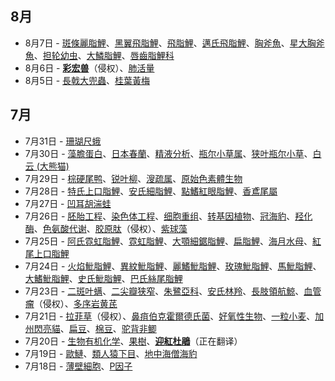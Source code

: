 {{NoteAT|G1=生命科学}}
==8月==
*8月7日 - [[斑條麗脂鯉|斑條麗脂鯉]]、[[黑翼飛脂鯉|黑翼飛脂鯉]]、[[飛脂鯉|飛脂鯉]]、[[邁氏飛脂鯉|邁氏飛脂鯉]]、[[胸斧魚|胸斧魚]]、[[星大胸斧魚|星大胸斧魚]]、[[担轮幼虫|担轮幼虫]]、[[大鱗脂鯉|大鱗脂鯉]]、[[唇齒脂鯉科|唇齒脂鯉科]]
*8月6日 - '''[[彩宏兽|彩宏兽]]'''（侵权）、[[肺活量|肺活量]]
*8月5日 - [[長戟大兜蟲|長戟大兜蟲]]、[[桂葉黃梅|桂葉黃梅]]

==7月==
*7月31日 - [[珊瑚尺蛾|珊瑚尺蛾]]
*7月30日 - [[藻膽蛋白|藻膽蛋白]]、[[日本春蘭|日本春蘭]]、[[精液分析|精液分析]]、[[瓶尔小草属|瓶尔小草属]]、[[狭叶瓶尔小草|狭叶瓶尔小草]]、[[白云_(大熊猫)|白云 (大熊猫)]]
*7月29日 - [[棕硬尾鸭|棕硬尾鸭]]、[[锐叶柳|锐叶柳]]、[[溲疏属|溲疏属]]、[[原始色素體生物|原始色素體生物]]
*7月28日 - [[特氏上口脂鯉|特氏上口脂鯉]]、[[安氏細脂鯉|安氏細脂鯉]]、[[點鰭紅眼脂鯉|點鰭紅眼脂鯉]]、[[香鳶尾屬|香鳶尾屬]]
*7月27日 - [[凹耳胡湍蛙|凹耳胡湍蛙]]
*7月26日 - [[胚胎工程|胚胎工程]]、[[染色体工程|染色体工程]]、[[细胞重组|细胞重组]]、[[转基因植物|转基因植物]]、[[冠海豹|冠海豹]]、[[羟化酶|羟化酶]]、[[色氨酸代谢|色氨酸代谢]]、[[胶原肽|胶原肽]]（侵权）、[[紫球藻|紫球藻]]
*7月25日 - [[阿氏霓虹脂鯉|阿氏霓虹脂鯉]]、[[霓虹脂鯉|霓虹脂鯉]]、[[大顎細鋸脂鯉|大顎細鋸脂鯉]]、[[扁脂鯉|扁脂鯉]]、[[海月水母|海月水母]]、[[紅尾上口脂鯉|紅尾上口脂鯉]]
*7月24日 - [[火焰魮脂鯉|火焰魮脂鯉]]、[[‎異紋魮脂鯉|‎異紋魮脂鯉]]、[[麗鰭魮脂鯉|麗鰭魮脂鯉]]、[[‎玫瑰魮脂鯉|‎玫瑰魮脂鯉]]、[[‎馬魮脂鯉|‎馬魮脂鯉]]、[[大鰭魮脂鯉|大鰭魮脂鯉]]、[[史氏魮脂鯉|史氏魮脂鯉]]、[[巴氏絲尾脂鯉|巴氏絲尾脂鯉]]
*7月23日 - [[二斑叶螨|二斑叶螨]]、[[二尖瓣狭窄|二尖瓣狭窄]]、[[朱鷺亞科|朱鷺亞科]]、[[安氏林羚|安氏林羚]]、[[長肢領航鯨|長肢領航鯨]]、[[血管瘤|血管瘤]]（侵权）、[[多序岩黄芪|多序岩黄芪]]
*7月21日 - [[拉菲草|拉菲草]]（侵权）、[[鼻疽伯克霍爾德氏菌|鼻疽伯克霍爾德氏菌]]、[[好氧性生物|好氧性生物]]、[[一粒小麦|一粒小麦]]、[[加州閃亮貓|加州閃亮貓]]、[[扁豆|扁豆]]、[[棉豆|棉豆]]、[[驼背非鲫|驼背非鲫]]
*7月20日 - [[生物有机化学|生物有机化学]]、[[果樹|果樹]]、'''[[迎紅杜鵑|迎紅杜鵑]]'''（正在翻译）
*7月19日 - [[歐鰱|歐鰱]]、[[類人猿下目|類人猿下目]]、[[地中海僧海豹|地中海僧海豹]]
*7月18日 - [[薄壁細胞|薄壁細胞]]、[[Ρ因子|Ρ因子]]